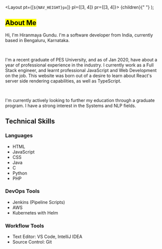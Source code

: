 
  <Layout pt={[`${NAV_HEIGHT}px`]} pl={[3, 4]} pr={[3, 4]}>
    {children}{" "}
  </Layout>
);

## <Mark> About Me </Mark>

Hi, I'm Hiranmaya Gundu. I'm a software developer from India, currently based in Bengaluru, Karnataka.

<br />

I'm a recent graduate of PES University, and as of Jan 2020, have about a year of professional experience in the industry.
I currently work as a Full Stack engineer, and learnt professional JavaScript and Web Development on the job.
This website was born out of a desire to learn about React's server side rendering capabilities, as well as TypeScript.

<br />

I'm currently actively looking to further my education through a graduate program. I have a strong interest in the Systems
and NLP fields.

## Technical Skills

### Languages

- HTML
- JavaScript
- CSS
- Java
- C
- Python
- PHP

### DevOps Tools

- Jenkins (Pipeline Scripts)
- AWS
- Kubernetes with Helm

### Workflow Tools

- Text Editor: VS Code, IntelliJ IDEA
- Source Control: Git
